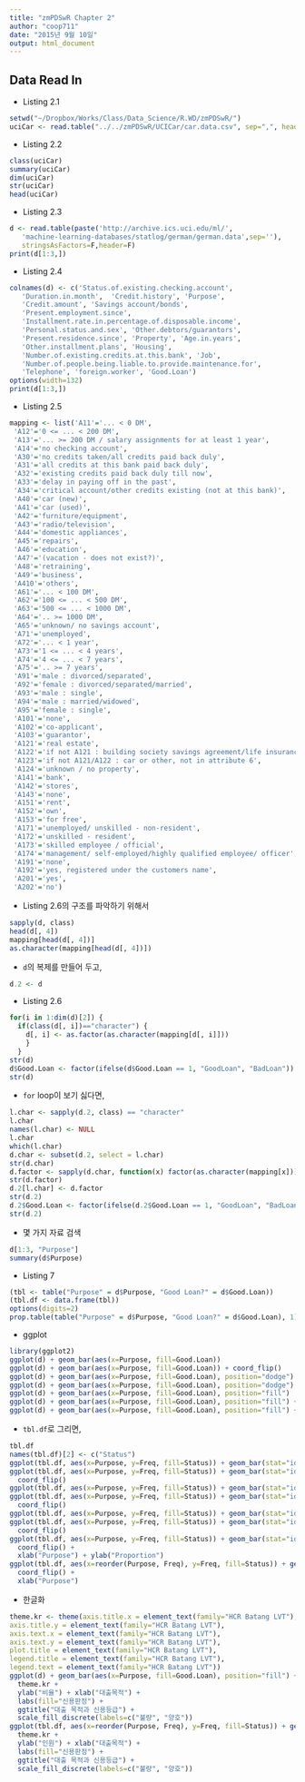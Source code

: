 ```yaml
---
title: "zmPDSwR Chapter 2"
author: "coop711"
date: "2015년 9월 10일"
output: html_document
---
```


Data Read In
------------

* Listing 2.1

```r
setwd("~/Dropbox/Works/Class/Data_Science/R.WD/zmPDSwR/")
uciCar <- read.table("../../zmPDSwR/UCICar/car.data.csv", sep=",", header=TRUE)
```

* Listing 2.2

```r
class(uciCar)
summary(uciCar)
dim(uciCar)
str(uciCar)
head(uciCar)
```

* Listing 2.3

```r
d <- read.table(paste('http://archive.ics.uci.edu/ml/',
   'machine-learning-databases/statlog/german/german.data',sep=''),
   stringsAsFactors=F,header=F)
print(d[1:3,])
```

* Listing 2.4

```r
colnames(d) <- c('Status.of.existing.checking.account',
   'Duration.in.month',  'Credit.history', 'Purpose',
   'Credit.amount', 'Savings account/bonds',
   'Present.employment.since',
   'Installment.rate.in.percentage.of.disposable.income',
   'Personal.status.and.sex', 'Other.debtors/guarantors',
   'Present.residence.since', 'Property', 'Age.in.years',
   'Other.installment.plans', 'Housing',
   'Number.of.existing.credits.at.this.bank', 'Job',
   'Number.of.people.being.liable.to.provide.maintenance.for',
   'Telephone', 'foreign.worker', 'Good.Loan')
options(width=132)
print(d[1:3,])
```
* Listing 2.5

```r
mapping <- list('A11'='... < 0 DM',
 'A12'='0 <= ... < 200 DM',
 'A13'='... >= 200 DM / salary assignments for at least 1 year',
 'A14'='no checking account',
 'A30'='no credits taken/all credits paid back duly',
 'A31'='all credits at this bank paid back duly',
 'A32'='existing credits paid back duly till now',
 'A33'='delay in paying off in the past',
 'A34'='critical account/other credits existing (not at this bank)',
 'A40'='car (new)',
 'A41'='car (used)',
 'A42'='furniture/equipment',
 'A43'='radio/television',
 'A44'='domestic appliances',
 'A45'='repairs',
 'A46'='education',
 'A47'='(vacation - does not exist?)',
 'A48'='retraining',
 'A49'='business',
 'A410'='others',
 'A61'='... < 100 DM',
 'A62'='100 <= ... < 500 DM',
 'A63'='500 <= ... < 1000 DM',
 'A64'='.. >= 1000 DM',
 'A65'='unknown/ no savings account',
 'A71'='unemployed',
 'A72'='... < 1 year',
 'A73'='1 <= ... < 4 years',
 'A74'='4 <= ... < 7 years',
 'A75'='.. >= 7 years',
 'A91'='male : divorced/separated',
 'A92'='female : divorced/separated/married',
 'A93'='male : single',
 'A94'='male : married/widowed',
 'A95'='female : single',
 'A101'='none',
 'A102'='co-applicant',
 'A103'='guarantor',
 'A121'='real estate',
 'A122'='if not A121 : building society savings agreement/life insurance',
 'A123'='if not A121/A122 : car or other, not in attribute 6',
 'A124'='unknown / no property',
 'A141'='bank',
 'A142'='stores',
 'A143'='none',
 'A151'='rent',
 'A152'='own',
 'A153'='for free',
 'A171'='unemployed/ unskilled - non-resident',
 'A172'='unskilled - resident',
 'A173'='skilled employee / official',
 'A174'='management/ self-employed/highly qualified employee/ officer',
 'A191'='none',
 'A192'='yes, registered under the customers name',
 'A201'='yes',
 'A202'='no')
```

* Listing 2.6의 구조를 파악하기 위해서 

```r
sapply(d, class)
head(d[, 4])
mapping[head(d[, 4])]
as.character(mapping[head(d[, 4])])
```

* `d`의 복제를 만들어 두고,

```r
d.2 <- d
```

* Listing 2.6

```r
for(i in 1:dim(d)[2]) {
  if(class(d[, i])=="character") {
    d[, i] <- as.factor(as.character(mapping[d[, i]]))
    }
  }
str(d)
d$Good.Loan <- factor(ifelse(d$Good.Loan == 1, "GoodLoan", "BadLoan"))
str(d)
```

* `for` loop이 보기 싫다면, 

```r
l.char <- sapply(d.2, class) == "character"
l.char
names(l.char) <- NULL
l.char
which(l.char)
d.char <- subset(d.2, select = l.char)
str(d.char)
d.factor <- sapply(d.char, function(x) factor(as.character(mapping[x])), simplify=FALSE)
str(d.factor)
d.2[l.char] <- d.factor
str(d.2)
d.2$Good.Loan <- factor(ifelse(d.2$Good.Loan == 1, "GoodLoan", "BadLoan"))
str(d.2)
```

* 몇 가지 자료 검색

```r
d[1:3, "Purpose"]
summary(d$Purpose)
```

* Listing 7

```r
(tbl <- table("Purpose" = d$Purpose, "Good Loan?" = d$Good.Loan))
(tbl.df <- data.frame(tbl))
options(digits=2)
prop.table(table("Purpose" = d$Purpose, "Good Loan?" = d$Good.Loan), 1)
```

* ggplot

```r
library(ggplot2)
ggplot(d) + geom_bar(aes(x=Purpose, fill=Good.Loan))
ggplot(d) + geom_bar(aes(x=Purpose, fill=Good.Loan)) + coord_flip()
ggplot(d) + geom_bar(aes(x=Purpose, fill=Good.Loan), position="dodge")
ggplot(d) + geom_bar(aes(x=Purpose, fill=Good.Loan), position="dodge") + coord_flip()
ggplot(d) + geom_bar(aes(x=Purpose, fill=Good.Loan), position="fill")
ggplot(d) + geom_bar(aes(x=Purpose, fill=Good.Loan), position="fill") + coord_flip()
ggplot(d) + geom_bar(aes(x=Purpose, fill=Good.Loan), position="fill") + coord_flip() + ylab("Proportion")
```

* `tbl.df`로 그리면,

```r
tbl.df
names(tbl.df)[2] <- c("Status")
ggplot(tbl.df, aes(x=Purpose, y=Freq, fill=Status)) + geom_bar(stat="identity")
ggplot(tbl.df, aes(x=Purpose, y=Freq, fill=Status)) + geom_bar(stat="identity") +
  coord_flip()
ggplot(tbl.df, aes(x=Purpose, y=Freq, fill=Status)) + geom_bar(stat="identity", position="dodge")
ggplot(tbl.df, aes(x=Purpose, y=Freq, fill=Status)) + geom_bar(stat="identity", position="dodge") +
  coord_flip()
ggplot(tbl.df, aes(x=Purpose, y=Freq, fill=Status)) + geom_bar(stat="identity", position="fill")
ggplot(tbl.df, aes(x=Purpose, y=Freq, fill=Status)) + geom_bar(stat="identity", position="fill") +
  coord_flip() 
ggplot(tbl.df, aes(x=Purpose, y=Freq, fill=Status)) + geom_bar(stat="identity", position="fill") +
  coord_flip() +
  xlab("Purpose") + ylab("Proportion")
ggplot(tbl.df, aes(x=reorder(Purpose, Freq), y=Freq, fill=Status)) + geom_bar(stat="identity") +
  coord_flip() +
  xlab("Purpose")
```

* 한글화 

```r
theme.kr <- theme(axis.title.x = element_text(family="HCR Batang LVT"),
axis.title.y = element_text(family="HCR Batang LVT"),
axis.text.x = element_text(family="HCR Batang LVT"),
axis.text.y = element_text(family="HCR Batang LVT"),
plot.title = element_text(family="HCR Batang LVT"),
legend.title = element_text(family="HCR Batang LVT"),
legend.text = element_text(family="HCR Batang LVT"))
ggplot(d) + geom_bar(aes(x=Purpose, fill=Good.Loan), position="fill") + coord_flip() +
  theme.kr +
  ylab("비율") + xlab("대출목적") + 
  labs(fill="신용판정") +
  ggtitle("대출 목적과 신용등급") + 
  scale_fill_discrete(labels=c("불량", "양호")) 
ggplot(tbl.df, aes(x=reorder(Purpose, Freq), y=Freq, fill=Status)) + geom_bar(stat="identity") + coord_flip() +
  theme.kr +
  ylab("인원") + xlab("대출목적") + 
  labs(fill="신용판정") +
  ggtitle("대출 목적과 신용등급") + 
  scale_fill_discrete(labels=c("불량", "양호"))
```